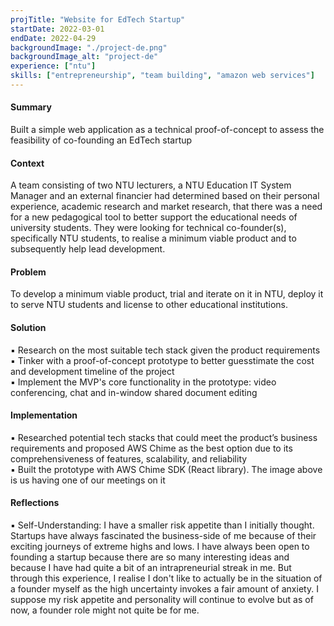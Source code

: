 ```yaml
---
projTitle: "Website for EdTech Startup"
startDate: 2022-03-01
endDate: 2022-04-29
backgroundImage: "./project-de.png"
backgroundImage_alt: "project-de"
experience: ["ntu"]
skills: ["entrepreneurship", "team building", "amazon web services"]
---
```


<h4>Summary</h4>
    <div>
    Built a simple web application as a technical proof-of-concept to assess the feasibility of co-founding an EdTech startup
    </div>

<h4>Context</h4>
    <div>
    A team consisting of two NTU lecturers, a NTU Education IT System Manager and an external financier had determined
    based on their personal experience, academic research and market research, that there was 
    a need for a new pedagogical tool to better support the educational needs of university students. They 
    were looking for technical co-founder(s), specifically NTU students, to realise a minimum viable product 
    and to subsequently help lead development.
    </div>

<h4>Problem</h4>
    <div>
    To develop a minimum viable product, trial and iterate on it in NTU, deploy it to serve NTU students and license to other educational institutions.
    </div>

<h4>Solution</h4>
    <div>
    ▪ Research on the most suitable tech stack given the product requirements <br/>
    ▪ Tinker with a proof-of-concept prototype to better guesstimate the cost and development timeline of the project <br/>
    ▪ Implement the MVP's core functionality in the prototype: video conferencing, chat and in-window shared document editing
    </div>

<h4>Implementation</h4>
    <div>
    ▪ Researched potential tech stacks that could meet the product’s business requirements and proposed AWS Chime as the best option due to its comprehensiveness of features, scalability, and reliability<br/>
    ▪ Built the prototype with AWS Chime SDK (React library). The image above is us having one of our meetings on it
    </div>
    
<h4>Reflections</h4>
    <div>
    ▪ Self-Understanding: I have a smaller risk appetite than I initially thought. 
    Startups have always fascinated the business-side of me because of their exciting journeys of extreme highs and lows. 
    I have always been open to founding a startup because there are so many interesting ideas and because I have had 
    quite a bit of an intrapreneurial streak in me. 
    But through this experience, I realise I don't like to actually be in the situation
    of a founder myself as the high uncertainty invokes a fair amount of anxiety. I suppose my risk appetite and 
    personality will continue to evolve but as of now, a founder role might not quite be for me.
    </div>